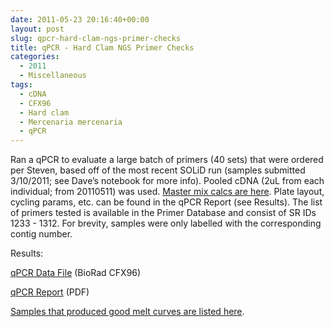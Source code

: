 ```yaml
---
date: 2011-05-23 20:16:40+00:00
layout: post
slug: qpcr-hard-clam-ngs-primer-checks
title: qPCR - Hard Clam NGS Primer Checks
categories:
  - 2011
  - Miscellaneous
tags:
  - cDNA
  - CFX96
  - Hard clam
  - Mercenaria mercenaria
  - qPCR
---
```


Ran a qPCR to evaluate a large batch of primers (40 sets) that were ordered per Steven, based off of the most recent SOLiD run (samples submitted 3/10/2011; see Dave's notebook for more info). Pooled cDNA (2uL from each individual; from 20110511) was used. [Master mix calcs are here](https://eagle.fish.washington.edu/Arabidopsis/Notebook%20Workup%20Files/20110523-01.jpg). Plate layout, cycling params, etc. can be found in the qPCR Report (see Results). The list of primers tested is available in the Primer Database and consist of SR IDs 1233 - 1312. For brevity, samples were only labelled with the corresponding contig number.

Results:

[qPCR Data File](https://eagle.fish.washington.edu/Arabidopsis/qPCR/CFX96/Roberts%20Lab_2011-05-23%2013-37-18_CC009827.pcrd) (BioRad CFX96)

[qPCR Report](https://eagle.fish.washington.edu/Arabidopsis/qPCR/CFX96/Roberts%20Lab_2011-05-23%2013-37-18_CC009827.pdf) (PDF)

[Samples that produced good melt curves are listed here](https://eagle.fish.washington.edu/Arabidopsis/Notebook%20Workup%20Files/20110523-02.jpg).
